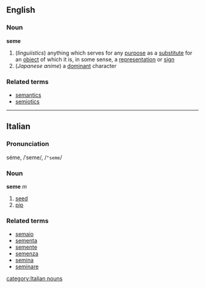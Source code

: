 ==English==
===Noun===
'''seme'''
#(''linguiistics'') anything which serves for any [[purpose]] as a [[substitute]] for an [[object]] of which it is, in some sense, a [[representation]] or [[sign]]
#(''Japanese anime'') a [[dominant]] character
{{wikipedia}}

===Related terms===
*[[semantics]]
*[[semiotics]]
----

==Italian==
===Pronunciation===
séme, /ˈseme/, /<tt>"seme</tt>/
===Noun===
'''seme''' ''m''

# [[seed]]
# [[pip]]

===Related terms===
*[[semaio]]
*[[sementa]]
*[[semente]]
*[[semenza]]
*[[semina]]
*[[seminare]]
[[category:Italian nouns]]